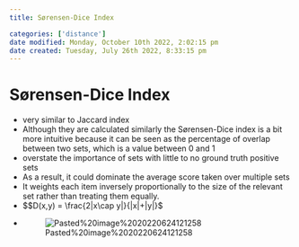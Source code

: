 ```yaml
---
title: Sørensen-Dice Index

categories: ['distance']
date modified: Monday, October 10th 2022, 2:02:15 pm
date created: Tuesday, July 26th 2022, 8:33:15 pm
---
```


# Sørensen-Dice Index
- very similar to Jaccard index
- Although they are calculated similarly the Sørensen-Dice index is a bit more intuitive because it can be seen as the percentage of overlap between two sets, which is a value between 0 and 1
- overstate the importance of sets with little to no ground truth positive sets
- As a result, it could dominate the average score taken over multiple sets
- It weights each item inversely proportionally to the size of the relevant set rather than treating them equally.
- $$D(x,y) = \frac{2|x\cap y|}{|x|+|y|}$
- ![Pasted%20image%2020220624121258](images/Pasted%20image%2020220624121258.png)



